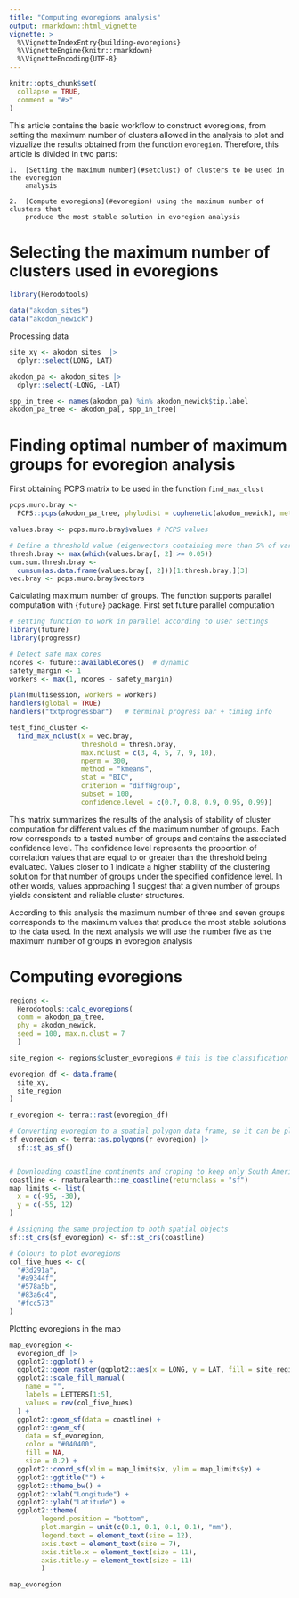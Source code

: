 ```yaml
---
title: "Computing evoregions analysis"
output: rmarkdown::html_vignette
vignette: >
  %\VignetteIndexEntry{building-evoregions}
  %\VignetteEngine{knitr::rmarkdown}
  %\VignetteEncoding{UTF-8}
---
```


```r
knitr::opts_chunk$set(
  collapse = TRUE,
  comment = "#>"
)
```

This article contains the basic workflow to construct evoregions, from setting
    the maximum number of clusters allowed in the analysis to plot and vizualize
    the results obtained from the function `evoregion`. Therefore, this article
    is divided in two parts: 
    
    1.  [Setting the maximum number](#setclust) of clusters to be used in the evoregion
        analysis
        
    2.  [Compute evoregions](#evoregion) using the maximum number of clusters that 
        produce the most stable solution in evoregion analysis

# Selecting the maximum number of clusters used in evoregions

```r
library(Herodotools)
```


```r
data("akodon_sites")
data("akodon_newick")
```


Processing data 

```r
site_xy <- akodon_sites  |>  
  dplyr::select(LONG, LAT) 

akodon_pa <- akodon_sites |> 
  dplyr::select(-LONG, -LAT)

spp_in_tree <- names(akodon_pa) %in% akodon_newick$tip.label
akodon_pa_tree <- akodon_pa[, spp_in_tree]

```

# Finding optimal number of maximum groups for evoregion analysis

First obtaining PCPS matrix to be used in the function `find_max_clust`

```r
pcps.muro.bray <-
  PCPS::pcps(akodon_pa_tree, phylodist = cophenetic(akodon_newick), method = "bray")

values.bray <- pcps.muro.bray$values # PCPS values

# Define a threshold value (eigenvectors containing more than 5% of variation)
thresh.bray <- max(which(values.bray[, 2] >= 0.05))
cum.sum.thresh.bray <-
  cumsum(as.data.frame(values.bray[, 2]))[1:thresh.bray,][3]
vec.bray <- pcps.muro.bray$vectors
```

Calculating maximum number of groups. The function supports parallel computation
    with {`future`} package. First set future parallel computation

```r
# setting function to work in parallel according to user settings
library(future)
library(progressr)

# Detect safe max cores
ncores <- future::availableCores()  # dynamic
safety_margin <- 1
workers <- max(1, ncores - safety_margin)

plan(multisession, workers = workers)
handlers(global = TRUE)
handlers("txtprogressbar")   # terminal progress bar + timing info

test_find_cluster <- 
  find_max_nclust(x = vec.bray,
                  threshold = thresh.bray, 
                  max.nclust = c(3, 4, 5, 7, 9, 10),
                  nperm = 300, 
                  method = "kmeans", 
                  stat = "BIC", 
                  criterion = "diffNgroup",
                  subset = 100,
                  confidence.level = c(0.7, 0.8, 0.9, 0.95, 0.99))


```
This matrix summarizes the results of the analysis of stability of cluster computation for different values of the maximum number of groups. Each row corresponds to a tested number of groups and contains the associated confidence level. The confidence level represents the proportion of correlation values that are equal to or greater than the threshold being evaluated. Values closer to 1 indicate a higher stability of the clustering solution for that number of groups under the specified confidence level. In other words, values approaching 1 suggest that a given number of groups yields consistent and reliable cluster structures. 

According to this analysis the maximum number of three and seven groups corresponds 
    to the maximum values that produce the most stable solutions to the data used.
    In the next analysis we will use the number five as the maximum number of 
    groups in evoregion analysis
    
    
# Computing evoregions

```r
regions <- 
  Herodotools::calc_evoregions(
  comm = akodon_pa_tree,
  phy = akodon_newick, 
  seed = 100, max.n.clust = 7
  )

site_region <- regions$cluster_evoregions # this is the classification result for each site
```


```r
evoregion_df <- data.frame(
  site_xy, 
  site_region
)

r_evoregion <- terra::rast(evoregion_df)

# Converting evoregion to a spatial polygon data frame, so it can be plotted
sf_evoregion <- terra::as.polygons(r_evoregion) |> 
  sf::st_as_sf()


# Downloading coastline continents and croping to keep only South America
coastline <- rnaturalearth::ne_coastline(returnclass = "sf")
map_limits <- list(
  x = c(-95, -30),
  y = c(-55, 12)
)

# Assigning the same projection to both spatial objects
sf::st_crs(sf_evoregion) <- sf::st_crs(coastline)

# Colours to plot evoregions
col_five_hues <- c(
  "#3d291a",
  "#a9344f",
  "#578a5b",
  "#83a6c4",
  "#fcc573"
)

```

Plotting evoregions in the map

```r
map_evoregion <- 
  evoregion_df |> 
  ggplot2::ggplot() + 
  ggplot2::geom_raster(ggplot2::aes(x = LONG, y = LAT, fill = site_region)) + 
  ggplot2::scale_fill_manual(
    name = "", 
    labels = LETTERS[1:5],
    values = rev(col_five_hues)
  ) +
  ggplot2::geom_sf(data = coastline) +
  ggplot2::geom_sf(
    data = sf_evoregion, 
    color = "#040400",
    fill = NA, 
    size = 0.2) +
  ggplot2::coord_sf(xlim = map_limits$x, ylim = map_limits$y) +
  ggplot2::ggtitle("") + 
  ggplot2::theme_bw() +
  ggplot2::xlab("Longitude") +
  ggplot2::ylab("Latitude") +
  ggplot2::theme(
        legend.position = "bottom",
        plot.margin = unit(c(0.1, 0.1, 0.1, 0.1), "mm"),
        legend.text = element_text(size = 12), 
        axis.text = element_text(size = 7),
        axis.title.x = element_text(size = 11),
        axis.title.y = element_text(size = 11)
        )

map_evoregion
```

